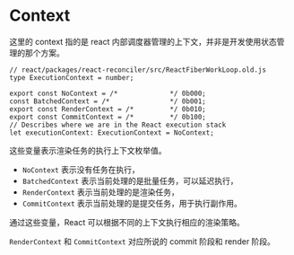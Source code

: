 # Context

这里的 context 指的是 react 内部调度器管理的上下文，并非是开发使用状态管理的那个方案。

```tsx
// react/packages/react-reconciler/src/ReactFiberWorkLoop.old.js
type ExecutionContext = number;

export const NoContext = /*             */ 0b000;
const BatchedContext = /*               */ 0b001;
export const RenderContext = /*         */ 0b010;
export const CommitContext = /*         */ 0b100;
// Describes where we are in the React execution stack
let executionContext: ExecutionContext = NoContext;
```

这些变量表示渲染任务的执行上下文枚举值。

- `NoContext` 表示没有任务在执行，
- `BatchedContext` 表示当前处理的是批量任务，可以延迟执行，
- `RenderContext` 表示当前处理的是渲染任务，
- `CommitContext` 表示当前处理的是提交任务，用于执行副作用。

通过这些变量，React 可以根据不同的上下文执行相应的渲染策略。

`RenderContext` 和 `CommitContext` 对应所说的 commit 阶段和 render 阶段。